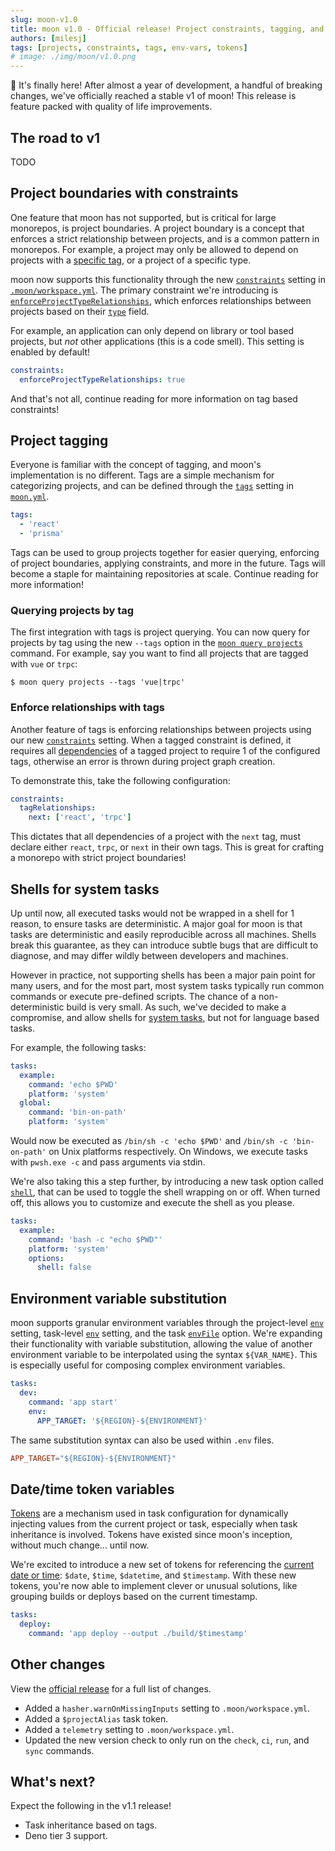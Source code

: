 ```yaml
---
slug: moon-v1.0
title: moon v1.0 - Official release! Project constraints, tagging, and more!
authors: [milesj]
tags: [projects, constraints, tags, env-vars, tokens]
# image: ./img/moon/v1.0.png
---
```


🎉 It's finally here! After almost a year of development, a handful of breaking changes, we've
officially reached a stable v1 of moon! This release is feature packed with quality of life
improvements.

<!--truncate-->

## The road to v1

TODO

## Project boundaries with constraints

One feature that moon has not supported, but is critical for large monorepos, is project boundaries.
A project boundary is a concept that enforces a strict relationship between projects, and is a
common pattern in monorepos. For example, a project may only be allowed to depend on projects with a
[specific tag](#enforce-relationships-with-tags), or a project of a specific type.

moon now supports this functionality through the new
[`constraints`](/docs/config/workspace#constraints) setting in
[`.moon/workspace.yml`](/docs/config/workspace). The primary constraint we're introducing is
[`enforceProjectTypeRelationships`](/docs/config/workspace#enforceprojecttyperelationships), which
enforces relationships between projects based on their [`type`](/docs/config/project#type) field.

For example, an application can only depend on library or tool based projects, but _not_ other
applications (this is a code smell). This setting is enabled by default!

```yaml title=".moon/workspace.yml"
constraints:
  enforceProjectTypeRelationships: true
```

And that's not all, continue reading for more information on tag based constraints!

## Project tagging

Everyone is familiar with the concept of tagging, and moon's implementation is no different. Tags
are a simple mechanism for categorizing projects, and can be defined through the
[`tags`](/docs/config/project#tags) setting in [`moon.yml`](/docs/config/project).

```yaml title="moon.yml"
tags:
  - 'react'
  - 'prisma'
```

Tags can be used to group projects together for easier querying, enforcing of project boundaries,
applying constraints, and more in the future. Tags will become a staple for maintaining repositories
at scale. Continue reading for more information!

### Querying projects by tag

The first integration with tags is project querying. You can now query for projects by tag using the
new `--tags` option in the [`moon query projects`](/docs/commands/query/projects) command. For
example, say you want to find all projects that are tagged with `vue` or `trpc`:

```shell
$ moon query projects --tags 'vue|trpc'
```

### Enforce relationships with tags

Another feature of tags is enforcing relationships between projects using our new
[`constraints`](#project-constraints) setting. When a tagged constraint is defined, it requires all
[dependencies](/docs/concepts/project#dependencies) of a tagged project to require 1 of the
configured tags, otherwise an error is thrown during project graph creation.

To demonstrate this, take the following configuration:

```yaml title=".moon/workspace.yml" {2,3}
constraints:
  tagRelationships:
    next: ['react', 'trpc']
```

This dictates that all dependencies of a project with the `next` tag, must declare either `react`,
`trpc`, or `next` in their own tags. This is great for crafting a monorepo with strict project
boundaries!

## Shells for system tasks

Up until now, all executed tasks would not be wrapped in a shell for 1 reason, to ensure tasks are
deterministic. A major goal for moon is that tasks are deterministic and easily reproducible across
all machines. Shells break this guarantee, as they can introduce subtle bugs that are difficult to
diagnose, and may differ wildly between developers and machines.

However in practice, not supporting shells has been a major pain point for many users, and for the
most part, most system tasks typically run common commands or execute pre-defined scripts. The
chance of a non-deterministic build is very small. As such, we've decided to make a compromise, and
allow shells for [system tasks](/docs/config/project#platform-1), but not for language based tasks.

For example, the following tasks:

```yaml title="moon.yml"
tasks:
  example:
    command: 'echo $PWD'
    platform: 'system'
  global:
    command: 'bin-on-path'
    platform: 'system'
```

Would now be executed as `/bin/sh -c 'echo $PWD'` and `/bin/sh -c 'bin-on-path'` on Unix platforms
respectively. On Windows, we execute tasks with `pwsh.exe -c` and pass arguments via stdin.

We're also taking this a step further, by introducing a new task option called
[`shell`](/docs/config/project#shell), that can be used to toggle the shell wrapping on or off. When
turned off, this allows you to customize and execute the shell as you please.

```yaml title="moon.yml"
tasks:
  example:
    command: 'bash -c "echo $PWD"'
    platform: 'system'
    options:
      shell: false
```

## Environment variable substitution

moon supports granular environment variables through the project-level
[`env`](/docs/config/project#env) setting, task-level [`env`](/docs/config/project#env-1) setting,
and the task [`envFile`](/docs/config/project#envfile) option. We're expanding their functionality
with variable substitution, allowing the value of another environment variable to be interpolated
using the syntax `${VAR_NAME}`. This is especially useful for composing complex environment
variables.

```yaml title="moon.yml"
tasks:
  dev:
    command: 'app start'
    env:
      APP_TARGET: '${REGION}-${ENVIRONMENT}'
```

The same substitution syntax can also be used within `.env` files.

```toml title=".env"
APP_TARGET="${REGION}-${ENVIRONMENT}"
```

## Date/time token variables

[Tokens](/docs/concepts/token) are a mechanism used in task configuration for dynamically injecting
values from the current project or task, especially when task inheritance is involved. Tokens have
existed since moon's inception, without much change... until now.

We're excited to introduce a new set of tokens for referencing the
[current date or time](/docs/concepts/token#datetime): `$date`, `$time`, `$datetime`, and
`$timestamp`. With these new tokens, you're now able to implement clever or unusual solutions, like
grouping builds or deploys based on the current timestamp.

```yaml title="moon.yml"
tasks:
  deploy:
    command: 'app deploy --output ./build/$timestamp'
```

## Other changes

View the [official release](https://github.com/moonrepo/moon/releases/tag/v1.0.0) for a full list of
changes.

- Added a `hasher.warnOnMissingInputs` setting to `.moon/workspace.yml`.
- Added a `$projectAlias` task token.
- Added a `telemetry` setting to `.moon/workspace.yml`.
- Updated the new version check to only run on the `check`, `ci`, `run`, and `sync` commands.

## What's next?

Expect the following in the v1.1 release!

- Task inheritance based on tags.
- Deno tier 3 support.

